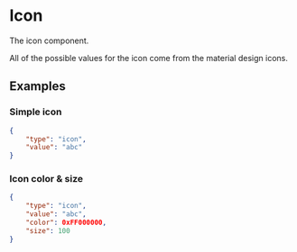 
# Icon

The icon component. 

All of the possible values for the icon come from the material design icons.

## Examples

### Simple icon

```json
{
    "type": "icon",
    "value": "abc"
}
```

### Icon color & size

```json
{
    "type": "icon",
    "value": "abc",
    "color": 0xFF000000,
    "size": 100
}
```

<PropertyTable schema={iconSchema}/>